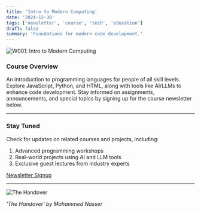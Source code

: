 ```yaml
---
title: 'Intro to Modern Computing'
date: '2024-12-30'
tags: ['newsletter', 'course', 'tech', 'education']
draft: false
summary: 'Foundations for modern code development.'
---
```


<div className="text-center flex flex-col items-center">
  <img
    src="/static/images/sc-champion.jpg"
    alt="W001: Intro to Modern Computing"
    className="max-w-full rounded-lg"
  />
</div>

### Course Overview

An introduction to programming languages for people of all skill levels. Explore JavaScript, Python, and HTML, along with tools like AI/LLMs to enhance code development. Stay informed on assignments, announcements, and special topics by signing up for the course newsletter below.

---

### Stay Tuned

Check for updates on related courses and projects, including:

1. Advanced programming workshops
2. Real-world projects using AI and LLM tools
3. Exclusive guest lectures from industry experts

<a href="https://wildfx.io" target="_self">Newsletter Signup</a>

---

<div className="text-center flex flex-col items-center">
  <img
    src="/static/images/the_handover.png"
    alt="The Handover"
    className="max-w-full rounded-lg"
  />
  <p>
    <em>'The Handover' by Mohammed Nasser</em>
  </p>
</div>
